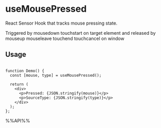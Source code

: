 # useMousePressed

React Sensor Hook that tracks mouse pressing state.

Triggered by mousedown touchstart on target element and released by mouseup mouseleave touchend touchcancel on window


## Usage

```tsx live

function Demo() {
  const [mouse, type] = useMousePressed();

  return (
    <div>
      <p>Pressed: {JSON.stringify(mouse)}</p>
      <p>SourceType: {JSON.stringify(type)}</p>
    </div>
  );
};

```

%%API%%